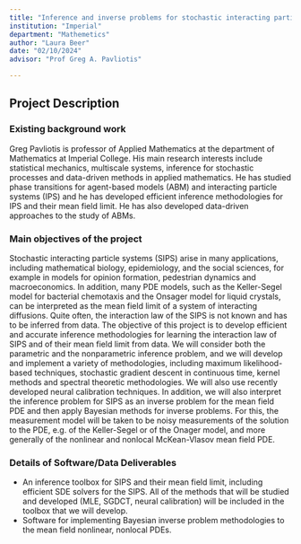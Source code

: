 ```yaml
---
title: "Inference and inverse problems for stochastic interacting particle systems"
institution: "Imperial"
department: "Mathemetics"
author: "Laura Beer"
date: "02/10/2024"
advisor: "Prof Greg A. Pavliotis"

---
```

## Project Description

 
### Existing background work

Greg Pavliotis is professor of Applied Mathematics at the department of Mathematics at Imperial College. His main research interests include statistical mechanics, multiscale systems, inference for stochastic processes and data-driven methods in applied mathematics. He has studied phase transitions for agent-based models (ABM) and interacting particle systems (IPS) and he has developed efficient inference methodologies for IPS and their mean field limit. He has also developed data-driven approaches to the study of ABMs.

### Main objectives of the project

Stochastic interacting particle systems (SIPS) arise in many applications, including mathematical biology, epidemiology, and the social sciences, for example in models for opinion formation, pedestrian dynamics and macroeconomics. In addition, many PDE models, such as the Keller-Segel model for bacterial chemotaxis and the Onsager model for liquid crystals, can be interpreted as the mean field limit of a system of interacting diffusions. Quite often, the interaction law of the SIPS is not known and has to be inferred from data. The objective of this project is to develop efficient and accurate inference methodologies for learning the interaction law of SIPS and of their mean field limit from data. We will consider both the parametric and the nonparametric inference problem, and we will develop and implement a variety of methodologies, including maximum likelihood-based techniques, stochastic gradient descent in continuous time, kernel methods and spectral theoretic methodologies. We will also use recently developed neural calibration techniques. In addition, we will also interpret the inference problem for SIPS as an inverse problem for the mean field PDE and then apply Bayesian methods for inverse problems. For this, the measurement model will be taken to be noisy measurements of the solution to the PDE, e.g. of the Keller-Segel or of the Onager model, and more generally of the nonlinear and nonlocal McKean-Vlasov mean field PDE.

### Details of Software/Data Deliverables

-	An inference toolbox for SIPS and their mean field limit, including efficient SDE solvers for the SIPS. All of the methods that will be studied and developed (MLE, SGDCT, neural calibration) will be included in the toolbox that we will develop. 
-	Software for implementing Bayesian inverse problem methodologies to the mean field nonlinear, nonlocal PDEs.  
